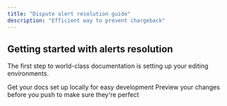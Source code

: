 ```yaml
---
title: "Dispute alert resolution guide"
description: "Efficient way to prevent chargeback"
---
```


## Getting started with alerts resolution

The first step to world-class documentation is setting up your editing environments.

<CardGroup cols={2}>
  <Card title="Access your dashboard" icon="book-open-cover" href="https://app.trusto.io">
    Get your docs set up locally for easy development
  </Card>

  <Card title="API Reference" icon="code" href="api-reference">
    Preview your changes before you push to make sure they're perfect
  </Card>
</CardGroup>